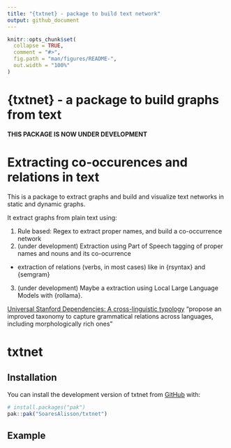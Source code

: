 ```yaml
---
title: "{txtnet} - package to build text network"
output: github_document
---
```


<!-- README.md is generated from README.Rmd. Please edit that file -->

```r
knitr::opts_chunk$set(
  collapse = TRUE,
  comment = "#>",
  fig.path = "man/figures/README-",
  out.width = "100%"
)
```


# {txtnet} -  a package to build graphs from text

**THIS PACKAGE IS NOW UNDER DEVELOPMENT**

# Extracting co-occurences and relations in text

This is a package to extract graphs and build  and visualize text networks in static and dynamic graphs.

It extract graphs from plain text using:

1) Rule based: Regex to extract proper names, and build a co-occurrence network
2) (under development) Extraction using Part of Speech tagging of proper names and nouns and its co-ocurrence
- extraction of relations (verbs, in most cases) like in {rsyntax} and {semgram}
3) (under development) Maybe a extraction using Local Large Language Models with {rollama}.

[Universal Stanford Dependencies: A cross-linguistic typology](https://nlp.stanford.edu/pubs/USD_LREC14_paper_camera_ready.pdf)
"propose an improved taxonomy to capture grammatical relations across languages, including morphologically rich ones"


# txtnet

<!-- badges: start -->
<!-- badges: end -->


## Installation

You can install the development version of txtnet from [GitHub](https://github.com/) with:

``` r
# install.packages("pak")
pak::pak("SoaresAlisson/txtnet")
```

## Example

